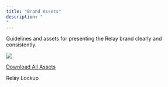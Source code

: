 ```yaml
---
title: "Brand Assets"
description: "
"
---
```


Guidelines and assets for presenting the Relay brand clearly and consistently.

![](/images/flow1.png)

[Download All Assets](https://drive.google.com/drive/folders/1cI223F-K1IR6Vumy7xJymLOkEbyyD0r5?dmr=1&ec=wgc-drive-hero-goto)

Relay Lockup 
